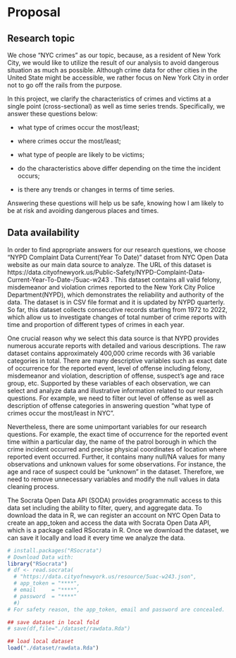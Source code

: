 # Proposal

## Research topic

We chose "NYC crimes" as our topic, because, as a resident of New York City, we would like to utilize the result of our analysis to avoid dangerous situation as much as possible. Although crime data for other cities in the United State might be accessible, we rather focus on New York City in order not to go off the rails from the purpose.

In this project, we clarify the characteristics of crimes and victims at a single point (cross-sectional) as well as time series trends. Specifically, we answer these questions below:

-   what type of crimes occur the most/least;

-   where crimes occur the most/least;

-   what type of people are likely to be victims;

-   do the characteristics above differ depending on the time the incident occurs;

-   is there any trends or changes in terms of time series.

Answering these questions will help us be safe, knowing how I am likely to be at risk and avoiding dangerous places and times. 

## Data availability
In order to find appropriate answers for our research questions, we choose "NYPD Complaint Data Current(Year To Date)" dataset from NYC Open Data website as our main data source to analyze. The URL of this dataset is https://data.cityofnewyork.us/Public-Safety/NYPD-Complaint-Data-Current-Year-To-Date-/5uac-w243 . This dataset contains all valid felony, misdemeanor and violation crimes reported to the New York City Police Department(NYPD), which demonstrates the reliability and authority of the data. The dataset is in CSV file format and it is updated by NYPD quarterly. So far, this dataset collects consecutive records starting from 1972 to 2022, which allow us to investigate changes of total number of crime reports with time and proportion of different types of crimes in each year. 

One crucial reason why we select this data source is that NYPD provides numerous accurate reports with detailed and various descriptions. The raw dataset contains approximately 400,000 crime records with 36 variable categories in total. There are many descriptive variables such as exact date of occurrence for the reported event, level of offense including felony, misdemeanor and violation, description of offense, suspect’s age and race group, etc. Supported by these variables of each observation, we can select and analyze data and illustrative information related to our research questions. For example, we need to filter out level of offense as well as description of offense categories in answering question “what type of crimes occur the most/least in NYC”. 

Nevertheless, there are some unimportant variables for our research questions. For example, the exact time of occurrence for the reported event time within a particular day, the name of the patrol borough in which the crime incident occurred and precise physical coordinates of location where reported event occurred. Further, it contains many null/NA values for many observations and unknown values for some observations. For instance, the age and race of suspect could be “unknown” in the dataset. Therefore, we need to remove unnecessary variables and modify the null values in data cleaning process.

The Socrata Open Data API (SODA) provides programmatic access to this data set including the ability to filter, query, and aggregate data. To download the data in R, we can register an account on NYC Open Data to create an app_token and access the data with Socrata Open Data API, which is a package called RSocrata in R. Once we download the dataset, we can save it locally and load it every time we analyze the data.

```r
# install.packages("RSocrata")
# Download Data with:
library("RSocrata")
# df <- read.socrata(
  # "https://data.cityofnewyork.us/resource/5uac-w243.json",
  # app_token = "****",
  # email     = "****",
  # password  = "****"
  #)
# For safety reason, the app_token, email and password are concealed.

```



```r
## save dataset in local fold
# save(df,file="./dataset/rawdata.Rda")

## load local dataset
load("./dataset/rawdata.Rda")
```

